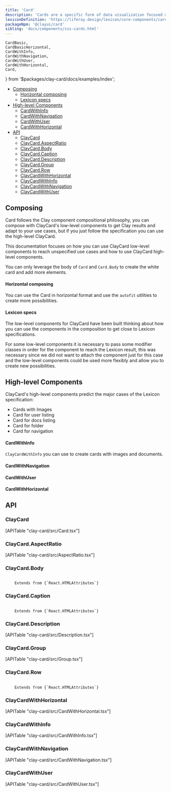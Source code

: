 ```yaml
---
title: 'Card'
description: 'Cards are a specific form of data visualization focused mainly on displaying images.'
lexiconDefinition: 'https://liferay.design/lexicon/core-components/cards/'
packageNpm: '@clayui/card'
sibling: 'docs/components/css-cards.html'
---
```


	CardBasic,
	CardBasicHorizontal,
	CardWithInfo,
	CardWithNavigation,
	CardWithUser,
	CardWithHorizontal,
	Card,
} from '$packages/clay-card/docs/examples/index';

<div class="nav-toc-absolute">
<div class="nav-toc">

-   [Composing](#composing)
    -   [Horizontal composing](#horizontal-composing)
    -   [Lexicon specs](#lexicon-specs)
-   [High-level Components](#high-level-components)
    -   [CardWithInfo](#cardwithinfo)
    -   [CardWithNavigation](#cardwithnavigation)
    -   [CardWithUser](#cardwithuser)
    -   [CardWithHorizontal](#cardwithhorizontal)
-   [API](#api)
    -   [ClayCard](#claycard)
    -   [ClayCard.AspectRatio](#claycard.aspectratio)
    -   [ClayCard.Body](#claycard.body)
    -   [ClayCard.Caption](#claycard.caption)
    -   [ClayCard.Description](#claycard.description)
    -   [ClayCard.Group](#claycard.group)
    -   [ClayCard.Row](#claycard.row)
    -   [ClayCardWithHorizontal](#claycardwithhorizontal)
    -   [ClayCardWithInfo](#claycardwithinfo)
    -   [ClayCardWithNavigation](#claycardwithnavigation)
    -   [ClayCardWithUser](#claycardwithuser)

</div>
</div>

## Composing

Card follows the Clay component compositional philosophy, you can compose with ClayCard's low-level components to get Clay results and adapt to your use cases, but if you just follow the specification you can use the high-level ClayCard.

This documentation focuses on how you can use ClayCard low-level components to reach unspecified use cases and how to use ClayCard high-level components.

You can only leverage the body of `Card` and `Card.Body` to create the white card and add more elements.

<CardBasic />

#### Horizontal composing

You can use the Card in horizontal format and use the `autofit` utilities to create more possibilities.

<CardBasicHorizontal />

#### Lexicon specs

The low-level components for ClayCard have been built thinking about how you can use the components in the composition to get close to Lexicon specifications.

For some low-level components it is necessary to pass some modifier classes in order for the component to reach the Lexicon result, this was necessary since we did not want to attach the component just for this case and the low-level components could be used more flexibly and allow you to create new possibilities.

<Card />

## High-level Components

ClayCard's high-level components predict the major cases of the Lexicon specification:

-   Cards with Images
-   Card for user listing
-   Card for docs listing
-   Card for folder
-   Card for navigation

#### CardWithInfo

`ClayCardWithInfo` you can use to create cards with images and documents.

<CardWithInfo />

#### CardWithNavigation

<CardWithNavigation />

#### CardWithUser

<CardWithUser />

#### CardWithHorizontal

<CardWithHorizontal />

## API

### ClayCard

<div>[APITable "clay-card/src/Card.tsx"]</div>

### ClayCard.AspectRatio

<div>[APITable "clay-card/src/AspectRatio.tsx"]</div>

### ClayCard.Body

<code class="list-api-item-type">
	Extends from {`React.HTMLAttributes<HTMLDivElement>`}
</code>

### ClayCard.Caption

<code class="list-api-item-type">
	Extends from {`React.HTMLAttributes<HTMLDivElement | HTMLSpanElement>`}
</code>

### ClayCard.Description

<div>[APITable "clay-card/src/Description.tsx"]</div>

### ClayCard.Group

<div>[APITable "clay-card/src/Group.tsx"]</div>

### ClayCard.Row

<code class="list-api-item-type">
	Extends from {`React.HTMLAttributes<HTMLDivElement>`}
</code>

### ClayCardWithHorizontal

<div>[APITable "clay-card/src/CardWithHorizontal.tsx"]</div>

### ClayCardWithInfo

<div>[APITable "clay-card/src/CardWithInfo.tsx"]</div>

### ClayCardWithNavigation

<div>[APITable "clay-card/src/CardWithNavigation.tsx"]</div>

### ClayCardWithUser

<div>[APITable "clay-card/src/CardWithUser.tsx"]</div>
